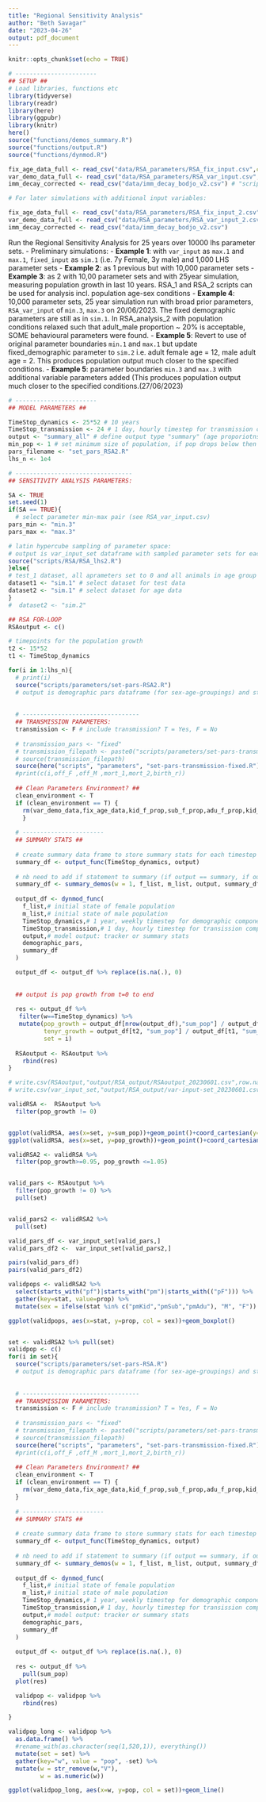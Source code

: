 ```yaml
---
title: "Regional Sensitivity Analysis"
author: "Beth Savagar"
date: "2023-04-26"
output: pdf_document
---
```


```r
knitr::opts_chunk$set(echo = TRUE)
```

```r
# -----------------------
## SETUP ##
# Load libraries, functions etc
library(tidyverse)
library(readr)
library(here)
library(ggpubr)
library(knitr)
here()
source("functions/demos_summary.R")
source("functions/output.R")
source("functions/dynmod.R")

```

```r

fix_age_data_full <- read_csv("data/RSA_parameters/RSA_fix_input.csv",col_names=T)
var_demo_data_full <- read_csv("data/RSA_parameters/RSA_var_input.csv", col_names=T)
imm_decay_corrected <- read_csv("data/imm_decay_bodjo_v2.csv") # "scripts/demographic-data/mat-imm-decay.R" for workings
```

```r
# For later simulations with additional input variables:

fix_age_data_full <- read_csv("data/RSA_parameters/RSA_fix_input_2.csv",col_names=T)
var_demo_data_full <- read_csv("data/RSA_parameters/RSA_var_input_2.csv", col_names=T)
imm_decay_corrected <- read_csv("data/imm_decay_bodjo_v2.csv") 

```



Run the Regional Sensitivity Analysis for 25 years over 10000 lhs parameter sets. 
- Preliminary simulations:
  - **Example 1**: with `var_input` as `max.1` and `max.1`, `fixed_input` as `sim.1` (i.e. 7y Female, 3y male) and 1,000 LHS parameter sets
  - **Example 2**: as 1 previous but with 10,000 parameter sets
  - **Example 3**: as 2 with 10,00 parameter sets and with 25year simulation, measuring population growth in last 10 years. RSA_1 and RSA_2 scripts can be used for analysis incl. population age-sex conditions
  - **Example 4**: 10,000 parameter sets, 25 year simulation run with broad prior parameters, `RSA_var_input` of `min.3`, `max.3` on 20/06/2023. The fixed demographic parameters are still as in `sim.1`. In RSA_analysis_2 with population conditions relaxed such that adult_male proportion ~ 20% is acceptable, SOME behavioural parameters were found. 
  - **Example 5**: Revert to use of original parameter boundaries `min.1` and `max.1` but update fixed_demographic parameter to `sim.2` i.e. adult female age = 12, male adult age = 2. This produces population output much closer to the specified conditions.
  - **Example 5**:  parameter boundaries `min.3` and `max.3` with additional variable parameters added (This produces population output much closer to the specified conditions.(27/06/2023)

```r

# -----------------------
## MODEL PARAMETERS ##

TimeStop_dynamics <- 25*52 # 10 years
TimeStop_transmission <- 24 # 1 day, hourly timestep for transmission component
output <- "summary_all" # define output type "summary" (age proporiotns), "summary_all" (age-sex proportions) or "count"
min_pop <- 1 # set minimum size of population, if pop drops below then set to 0
pars_filename <- "set_pars_RSA2.R"
lhs_n <- 1e4

# ---------------------------------
## SENSITIVITY ANALYSIS PARAMETERS:

SA <- TRUE
set.seed(1)
if(SA == TRUE){
  # select parameter min-max pair (see RSA_var_input.csv)
pars_min <- "min.3"
pars_max <- "max.3"

# latin hypercube sampling of parameter space:
# output is var_input_set dataframe with sampled parameter sets for each variable input (demographic) parameter
source("scripts/RSA/RSA_lhs2.R")
}else{
# test_1 dataset, all aprameters set to 0 and all animals in age group 1 (susceptible)
dataset1 <- "sim.1" # select dataset for test data
dataset2 <- "sim.1" # select dataset for age data
}
#  dataset2 <- "sim.2"

```

```r


## RSA FOR-LOOP
RSAoutput <- c()

# timepoints for the population growth
t2 <- 15*52
t1 <- TimeStop_dynamics

for(i in 1:lhs_n){
  # print(i)
  source("scripts/parameters/set-pars-RSA2.R")
  # output is demographic pars dataframe (for sex-age-groupings) and starting population m_list, f_list
  
  
  # ---------------------------------
  ## TRANSMISSION PARAMETERS:
  transmission <- F # include transmission? T = Yes, F = No
  
  # transmission_pars <- "fixed"
  # transmission_filepath <- paste0("scripts/parameters/set-pars-transmission-",transmission_pars,".R")
  # source(transmission_filepath)
  source(here("scripts", "parameters", "set-pars-transmission-fixed.R"))
  #print(c(i,off_F ,off_M ,mort_1,mort_2,birth_r))
  
  ## Clean Parameters Environment? ##
  clean_environment <- T
  if (clean_environment == T) {
    rm(var_demo_data,fix_age_data,kid_f_prop,sub_f_prop,adu_f_prop,kid_m_prop,sub_m_prop,adu_m_prop,kid_max,sub_max, max_age_F,max_age_M,fIm_init,fS_init,fE_init,fI_init,fR_init,mIm_init,mS_init,mE_init,mI_init,mR_init,off_1,off_F,off_M,mort_1,mort_2,birth_r,ppr_mort_1,ppr_mort_2)
    }
  
  # -----------------------
  ## SUMMARY STATS ##
  
  # create summary data frame to store summary stats for each timestep
  summary_df <- output_func(TimeStop_dynamics, output)
  
  # nb need to add if statement to summary (if output == summary, if output == counts)
  summary_df <- summary_demos(w = 1, f_list, m_list, output, summary_df)
  
  output_df <- dynmod_func(
    f_list,# initial state of female population
    m_list,# initial state of male population
    TimeStop_dynamics,# 1 year, weekly timestep for demographic component
    TimeStop_transmission,# 1 day, hourly timestep for transission component
    output,# model output: tracker or summary stats
    demographic_pars,
    summary_df
  )

  output_df <- output_df %>% replace(is.na(.), 0)
 
  
  ## output is pop growth from t=0 to end
  
  res <- output_df %>%
   filter(w==TimeStop_dynamics) %>%
   mutate(pop_growth = output_df[nrow(output_df),"sum_pop"] / output_df[1,"sum_pop"],
          tenyr_growth = output_df[t2, "sum_pop"] / output_df[t1, "sum_pop"],
          set = i)
  
  RSAoutput <- RSAoutput %>%
    rbind(res)
}

# write.csv(RSAoutput,"output/RSA_output/RSAoutput_20230601.csv",row.names=F)
# write.csv(var_input_set,"output/RSA_output/var-input-set_20230601.csv",row.names=F)


```


```r

validRSA <-  RSAoutput %>%
  filter(pop_growth != 0)


ggplot(validRSA, aes(x=set, y=sum_pop))+geom_point()+coord_cartesian(y=c(0,250))
ggplot(validRSA, aes(x=set, y=pop_growth))+geom_point()+coord_cartesian(y=c(0,2.5))

validRSA2 <- validRSA %>%
  filter(pop_growth>=0.95, pop_growth <=1.05)


valid_pars <- RSAoutput %>%
  filter(pop_growth != 0) %>%
  pull(set)


valid_pars2 <- validRSA2 %>%
  pull(set)

valid_pars_df <- var_input_set[valid_pars,]
valid_pars_df2 <-  var_input_set[valid_pars2,]

pairs(valid_pars_df)
pairs(valid_pars_df2)
```


```r

validpops <- validRSA2 %>% 
  select(starts_with("pf")|starts_with("pm")|starts_with(("pF"))) %>%
  gather(key=stat, value=prop) %>%
  mutate(sex = ifelse(stat %in% c("pmKid","pmSub","pmAdu"), "M", "F"))

ggplot(validpops, aes(x=stat, y=prop, col = sex))+geom_boxplot()



```
```r

set <- validRSA2 %>% pull(set)
validpop <- c()
for(i in set){
  source("scripts/parameters/set-pars-RSA.R")
  # output is demographic pars dataframe (for sex-age-groupings) and starting population m_list, f_list
  
  
  # ---------------------------------
  ## TRANSMISSION PARAMETERS:
  transmission <- F # include transmission? T = Yes, F = No
  
  # transmission_pars <- "fixed"
  # transmission_filepath <- paste0("scripts/parameters/set-pars-transmission-",transmission_pars,".R")
  # source(transmission_filepath)
  source(here("scripts", "parameters", "set-pars-transmission-fixed.R"))
  #print(c(i,off_F ,off_M ,mort_1,mort_2,birth_r))
  
  ## Clean Parameters Environment? ##
  clean_environment <- T
  if (clean_environment == T) {
    rm(var_demo_data,fix_age_data,kid_f_prop,sub_f_prop,adu_f_prop,kid_m_prop,sub_m_prop,adu_m_prop,kid_max,sub_max, max_age_F,max_age_M,fIm_init,fS_init,fE_init,fI_init,fR_init,mIm_init,mS_init,mE_init,mI_init,mR_init,off_1,off_F,off_M,mort_1,mort_2,birth_r,ppr_mort_1,ppr_mort_2)
  }
  
  # -----------------------
  ## SUMMARY STATS ##
  
  # create summary data frame to store summary stats for each timestep
  summary_df <- output_func(TimeStop_dynamics, output)
  
  # nb need to add if statement to summary (if output == summary, if output == counts)
  summary_df <- summary_demos(w = 1, f_list, m_list, output, summary_df)
  
  output_df <- dynmod_func(
    f_list,# initial state of female population
    m_list,# initial state of male population
    TimeStop_dynamics,# 1 year, weekly timestep for demographic component
    TimeStop_transmission,# 1 day, hourly timestep for transission component
    output,# model output: tracker or summary stats
    demographic_pars,
    summary_df
  )
  
  output_df <- output_df %>% replace(is.na(.), 0)
  
  res <- output_df %>%
    pull(sum_pop)
  plot(res)

  validpop <- validpop %>%
    rbind(res)

}

validpop_long <- validpop %>% 
  as.data.frame() %>%
  #rename_with(as.character(seq(1,520,1)), everything())
  mutate(set = set) %>% 
  gather(key="w", value = "pop", -set) %>%
  mutate(w = str_remove(w,"V"), 
         w = as.numeric(w))

ggplot(validpop_long, aes(x=w, y=pop, col = set))+geom_line()


```